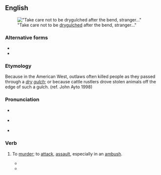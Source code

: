 {{also|dry-gulch}}

==English==
{{was wotd|2010|September|9}}
[[File:DryForkDome.jpg|thumb|"Take care not to be [[drygulched]] after the bend, stranger..."]]

===Alternative forms===
* {{l|en|dry gulch}}
* {{l|en|dry-gulch}}

===Etymology===
Because in the American West, outlaws often killed people as they passed through a ''[[dry]] [[gulch]]''; or because cattle rustlers drove stolen animals off the edge of such a gulch. (ref. John Ayto 1998)

===Pronunciation===
* {{a|UK}} {{IPA|en|/ˈdɹʌɪɡʌltʃ/}}
* {{a|US}} {{IPA|en|/ˈdɹaɪ.ɡʌltʃ/}}
* {{audio|en|en-us-drygulch.ogg|Audio (US)}}

===Verb===
{{en-verb}}

# {{lb|en|US|slang}} To [[murder]]; to [[attack]], [[assault]], especially in an [[ambush]].
#* {{quote-book |en |year=1940 |author={{w|Raymond Chandler}} |title=Farewell, My Lovely |publisher=Penguin |page=77 |text=‘Then one of them got into the car and '''dry-gulched''' me.’}}
#* {{quote-book |en |year=2006 |author={{w|Thomas Pynchon}} |title=Against the Day |publisher=Vintage |page=722–3 |text=You've delivered yourselves into the hands of capitalists and Christers, and anybody wants to change any of that steps across ’at ''frontera'', they're '''drygulched''' on the spot—though I'm sure you'd know how to avoid that, Dwayne.}}
